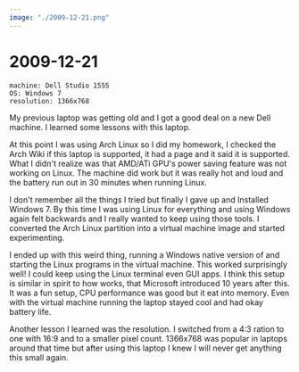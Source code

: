```yaml
---
image: "./2009-12-21.png"
---
```



# 2009-12-21

```
machine: Dell Studio 1555
OS: Windows 7
resolution: 1366x768
```

My previous laptop was getting old and I got a good deal on a new Dell machine.
I learned some lessons with this laptop.

At this point I was using Arch Linux so I did my homework, I checked the Arch
Wiki if this laptop is supported, it had a page and it said it is supported.
What I didn't realize was that AMD/ATi GPU's power saving feature was not
working on Linux. The machine did work but it was really hot and loud and the
battery run out in 30 minutes when running Linux.

I don't remember all the things I tried but finally I gave up and Installed
Windows 7. By this time I was using Linux for everything and using Windows
again felt backwards and I really wanted to keep using those tools. I converted
the Arch Linux partition into a virtual machine image and started experimenting.

I ended up with this weird thing, running a Windows native version of <W
page="X_Window_System" text="X server"/> and starting the Linux programs in the
virtual machine. This worked surprisingly well! I could keep using the Linux
terminal even GUI apps. I think this setup is similar in spirit to how <W
page="Windows_Subsystem_for_Linux#WSL_2" text="WSL2" /> works, that Microsoft
introduced 10 years after this. It was a fun setup, CPU performance was good
but it eat into memory. Even with the virtual machine running the laptop stayed
cool and had okay battery life.


Another lesson I learned was the resolution. I switched from a 4:3 ration to
one with 16:9 and to a smaller pixel count. 1366x768 was popular in laptops
around that time but after using this laptop I knew I will never get anything
this small again.
